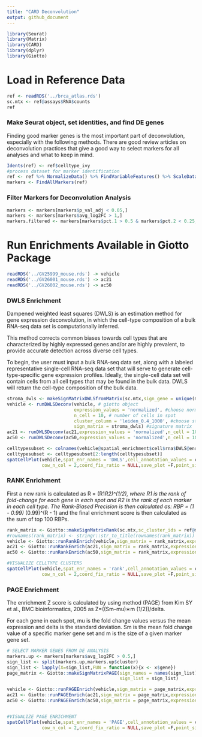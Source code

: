 ```yaml
---
title: "CARD Deconvolution"
output: github_document
---
```


```r
library(Seurat)
library(Matrix)
library(CARD)
library(dplyr)
library(Giotto)
```

# Load in Reference Data
```r
ref <- readRDS('../brca_atlas.rds')
sc.mtx <- ref@assays$RNA$counts
ref
```

### Make Seurat object, set identities, and find DE genes
Finding good marker genes is the most important part of deconvolution, especially with the following methods.
There are good review articles on deconvolution practices that give a good way to select markers for all analyses and 
what to keep in mind.
```r
Idents(ref) <- ref$celltype_ivy
#process dataset for marker identification
ref <- ref %>% NormalizeData() %>% FindVariableFeatures() %>% ScaleData() %>% RunPCA()
markers <- FindAllMarkers(ref)
```

### Filter Markers for Deconvolution Analysis
```r
markers <- markers[markers$p_val_adj < 0.05,]
markers <- markers[markers$avg_log2FC > 1,]
markers.filtered <- markers[markers$pct.1 > 0.5 & markers$pct.2 < 0.25,]
```


# Run Enrichments Available in Giotto Package
```r
readRDS('../GV25999_mouse.rds') -> vehicle
readRDS('../GV26001_mouse.rds') -> ac21
readRDS('../GV26002_mouse.rds') -> ac50
```

### DWLS Enrichment
Dampened weighted least squares (DWLS) is an estimation method for gene expression deconvolution, 
in which the cell-type composition of a bulk RNA-seq data set is computationally inferred. 

This method corrects common biases towards cell types that are characterized by highly expressed genes and/or are highly prevalent, 
to provide accurate detection across diverse cell types. 

To begin, the user must input a bulk RNA-seq data set, along with a labeled representative single-cell RNA-seq data set 
that will serve to generate cell-type-specific gene expression profiles. 
Ideally, the single-cell data set will contain cells from all cell types that may be found in the bulk data. 
DWLS will return the cell-type composition of the bulk data.
```r
stroma_dwls <- makeSignMatrixDWLSfromMatrix(sc.mtx,sign_gene = unique(markers.filtered$gene),cell_type_vector = ref@meta.data$celltype_ivy)
vehicle <- runDWLSDeconv(vehicle, # giotto object
                         expression_values = 'normalized', #choose normalized gene expression
                         n_cell = 10, # number of cells in spot
                         cluster_column = 'leiden_0.4_1000', #choose starting cell type cluster
                         sign_matrix = stroma_dwls) #signature matrix
ac21 <- runDWLSDeconv(ac21,expression_values = 'normalized',n_cell = 10,cluster_column = 'leiden_0.4_1000',sign_matrix = stroma_dwls)
ac50 <- runDWLSDeconv(ac50,expression_values = 'normalized',n_cell = 10,cluster_column = 'leiden_0.4_1000',sign_matrix = stroma_dwls)

celltypesubset <- colnames(vehicle@spatial_enrichment$cell$rna$DWLS@enrichDT)
celltypesubset <- celltypesubset[2:length(celltypesubset)]
spatCellPlot(vehicle,spat_enr_names = 'DWLS',cell_annotation_values = celltypesubset,
             cow_n_col = 2,coord_fix_ratio = NULL,save_plot =F,point_size = 1.5)
```
### RANK Enrichment
First a new rank is calculated as R = (R1*R2)^(1/2), where R1 is the rank of fold-change for each gene in each spot and R2 is the rank of each marker in each cell type. 
The Rank-Biased Precision is then calculated as: RBP = (1 - 0.99) * (0.99)^(R - 1) and the final enrichment score is then calculated as the sum of top 100 RBPs.
```r
rank_matrix <- Giotto::makeSignMatrixRank(sc.mtx,sc_cluster_ids = ref@meta.data$celltype_ivy,ties_method = 'max')
#rownames(rank_matrix) <- stringr::str_to_title(rownames(rank_matrix))
vehicle <- Giotto::runRankEnrich(vehicle,sign_matrix = rank_matrix,expression_values = 'normalized')
ac21 <- Giotto::runRankEnrich(ac21,sign_matrix = rank_matrix,expression_values = 'normalized')
ac50 <- Giotto::runRankEnrich(ac50,sign_matrix = rank_matrix,expression_values = 'normalized')

#VISUALIZE CELLTYPE CLUSTERS
spatCellPlot(vehicle,spat_enr_names = 'rank',cell_annotation_values = celltypesubset,
             cow_n_col = 2,coord_fix_ratio = NULL,save_plot =F,point_size = 1.5)
```


### PAGE Enrichment
The enrichment Z score is calculated by using method (PAGE) from Kim SY et al., BMC bioinformatics, 2005 as 
Z=((Sm–mu)∗m (1/2))/delta. 

For each gene in each spot, mu is the fold change values versus the mean expression and delta is the standard deviation. 
Sm is the mean fold change value of a specific marker gene set and m is the size of a given marker gene set.
```r
# SELECT MARKER GENES FROM DE ANALYSIS
markers.up <- markers[markers$avg_log2FC > 0.5,]
sign_list <- split(markers.up,markers.up$cluster)
sign_list <- lapply(X=sign_list,FUN = function(x){x <- x$gene})
page_matrix <- Giotto::makeSignMatrixPAGE(sign_names = names(sign_list),
                                          sign_list = sign_list)

vehicle <- Giotto::runPAGEEnrich(vehicle,sign_matrix = page_matrix,expression_values = 'normalized')
ac21 <- Giotto::runPAGEEnrich(ac21,sign_matrix = page_matrix,expression_values = 'normalized')
ac50 <- Giotto::runPAGEEnrich(ac50,sign_matrix = page_matrix,expression_values = 'normalized')


#VISUALIZE PAGE ENRICHMENT
spatCellPlot(vehicle,spat_enr_names = 'PAGE',cell_annotation_values = celltypesubset,
             cow_n_col = 2,coord_fix_ratio = NULL,save_plot =F,point_size = 1.5)
```